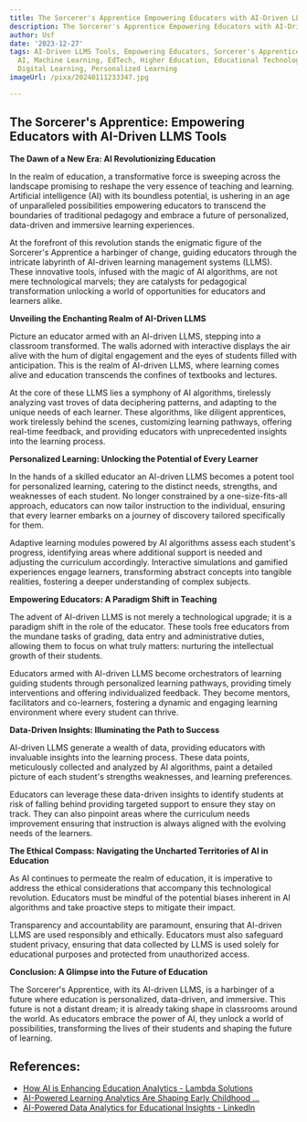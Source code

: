 ```yaml
---
title: The Sorcerer's Apprentice Empowering Educators with AI-Driven LLMS Tools
description: The Sorcerer's Apprentice Empowering Educators with AI-Driven LLMS Tools
author: Usf
date: '2023-12-27'
tags: AI-Driven LLMS Tools, Empowering Educators, Sorcerer's Apprentice, Education,
  AI, Machine Learning, EdTech, Higher Education, Educational Technology, Online Learning,
  Digital Learning, Personalized Learning
imageUrl: /pixa/20240111233347.jpg

---
```

## The Sorcerer's Apprentice: Empowering Educators with AI-Driven LLMS Tools

**The Dawn of a New Era: AI  Revolutionizing Education**

In the realm of education,  a transformative force is sweeping across the landscape  promising to reshape the very essence of teaching  and learning. Artificial intelligence (AI) with its boundless potential, is ushering in an age of unparalleled possibilities empowering  educators to transcend the boundaries of traditional pedagogy and embrace a future of personalized, data-driven  and immersive learning experiences.

At the forefront of this revolution stands the enigmatic figure of the Sorcerer's Apprentice a harbinger of  change, guiding educators through the intricate labyrinth of  AI-driven learning management systems (LLMS). These innovative tools,  infused with the magic of AI algorithms, are not mere technological marvels;  they are catalysts for pedagogical transformation unlocking a world of opportunities for  educators and learners alike.

**Unveiling the Enchanting Realm of AI-Driven LLMS**

Picture an educator armed with an AI-driven LLMS, stepping into  a classroom transformed. The walls  adorned with interactive displays the air alive  with the  hum of digital engagement and the eyes of students  filled with  anticipation. This is the realm of AI-driven LLMS, where learning comes alive and  education transcends the confines of textbooks and lectures.

At the core of these LLMS lies a symphony of AI  algorithms, tirelessly analyzing  vast troves of data deciphering patterns, and adapting to the  unique needs of each learner.  These  algorithms, like diligent apprentices, work tirelessly  behind the scenes, customizing learning pathways, offering real-time feedback, and providing educators with unprecedented insights into  the learning  process.

**Personalized Learning: Unlocking the  Potential of Every Learner**

In  the hands of a skilled  educator an AI-driven LLMS becomes a  potent  tool for personalized learning,  catering to the distinct needs, strengths, and weaknesses of each student. No longer constrained by a one-size-fits-all approach, educators can now tailor instruction to the individual, ensuring that every learner embarks on  a journey of discovery  tailored specifically for them.

Adaptive learning modules powered by AI algorithms assess each student's progress, identifying areas where  additional support is needed and adjusting the curriculum accordingly. Interactive simulations and gamified experiences engage learners, transforming abstract concepts into tangible realities, fostering a  deeper understanding of complex subjects.

**Empowering Educators: A Paradigm Shift in Teaching**

The advent of AI-driven LLMS is not merely a technological upgrade; it is a paradigm shift in the  role of the educator. These tools free educators from the mundane tasks of grading, data entry and  administrative duties,  allowing them to focus on what truly matters: nurturing the intellectual  growth of their students.

Educators armed with AI-driven LLMS become orchestrators of learning guiding students through personalized learning pathways, providing timely interventions  and offering individualized feedback. They become mentors, facilitators and co-learners, fostering a dynamic and engaging learning environment  where every student can thrive.

**Data-Driven Insights: Illuminating the Path to Success**

AI-driven LLMS generate a wealth of data, providing educators with invaluable insights into the learning process. These data points, meticulously collected and analyzed by AI algorithms, paint a detailed  picture  of each  student's strengths weaknesses, and learning preferences.

Educators can leverage  these  data-driven insights to identify students at risk of falling behind providing targeted support to ensure they stay on track. They can also pinpoint  areas where the curriculum needs improvement ensuring that instruction is always aligned with the  evolving needs of the  learners.

**The  Ethical Compass: Navigating the Uncharted Territories of AI in Education**

As AI continues to  permeate the realm of education, it is imperative to address the ethical considerations that accompany this technological revolution. Educators must be mindful of the potential biases inherent  in AI algorithms and take proactive steps to mitigate  their impact.

Transparency and accountability are paramount, ensuring that  AI-driven LLMS are  used responsibly and ethically.  Educators must  also safeguard student privacy, ensuring that data collected by LLMS is used solely for educational purposes and protected from unauthorized access.

**Conclusion: A  Glimpse into the Future of Education**

The Sorcerer's Apprentice, with its AI-driven LLMS,  is a harbinger of  a future where education is personalized, data-driven,  and immersive. This  future is  not a distant  dream; it is already taking shape in classrooms  around the world. As educators embrace the  power of AI, they unlock a world  of possibilities, transforming the lives of their students and  shaping the future of learning.

## References:
- [How AI is Enhancing Education Analytics - Lambda Solutions](https://www.lambdasolutions.net/blog/how-ai-is-enhancing-education-analytics)
- [AI-Powered Learning Analytics Are Shaping Early Childhood ...](https://ceinternational1892.org/article/how-ai-powered-learning-analytics-are-shaping-early-childhood-education-and-instruction/)
- [AI-Powered Data Analytics for Educational Insights - LinkedIn](https://www.linkedin.com/pulse/unveiling-pedagogical-potential-ai-powered-data-luis-palma-pires-tgkcf?trk=article-ssr-frontend-pulse_more-articles_related-content-card)
